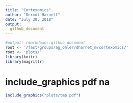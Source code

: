 ```yaml
---
title: "Cortexomics"
author: "Dermot Harnett"
date: "July 30, 2018"
output:
  github_document
---
```




```r
#output: rmarkdown::github_document
root <- '/fast/groups/ag_ohler/dharnet_m/cortexomics/'
root <- 'plots/'
library(knitr)
library(magrittr)

```



# include_graphics pdf na
```r
include_graphics("plots/tmp.pdf")

```

